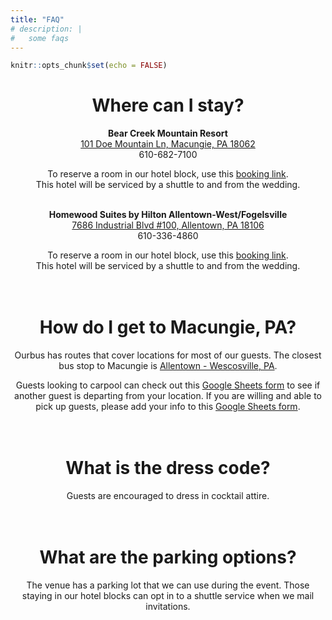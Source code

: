 ```yaml
---
title: "FAQ"
# description: |
#   some faqs
---
```


```r
knitr::opts_chunk$set(echo = FALSE)
```

<center>
# Where can I stay?
**Bear Creek Mountain Resort** <br>
<a href=https://www.google.com/maps/place/Bear+Creek+Mountain+Resort/@40.4763143,-75.6281528,17z/data=!3m2!4b1!5s0x89c42c1ff7a3df69:0xea7811ca8bd7dc80!4m9!3m8!1s0x89c42e9fe240f443:0x68581d7db1d98bd8!5m2!4m1!1i2!8m2!3d40.4763102!4d-75.6255779!16s%2Fg%2F1tj4cf75?entry=ttu&g_ep=EgoyMDI0MTAwMi4xIKXMDSoASAFQAw%3D%3D">101 Doe Mountain Ln, Macungie, PA 18062</a> <br>
610-682-7100

To reserve a room in our hotel block, use this <a href="http://bookings.ihotelier.com/bookings.jsp?groupID=4392032&hotelID=110114">booking link</a>. <br>
This hotel will be serviced by a shuttle to and from the wedding. 
<br> <br>

**Homewood Suites by Hilton Allentown-West/Fogelsville** <br>
<a href="https://www.google.com/maps/place/Homewood+Suites+by+Hilton+Allentown-West%2FFogelsville,+PA/@40.5651931,-75.61483,17z/data=!4m9!3m8!1s0x89c4318f01eb8587:0x67cbe0adf5d25ccc!5m2!4m1!1i2!8m2!3d40.5651891!4d-75.6122551!16s%2Fg%2F1tj97bxv?entry=ttu&g_ep=EgoyMDI0MDkwNC4wIKXMDSoASAFQAw%3D%3D">7686 Industrial Blvd #100, Allentown, PA 18106</a> <br>
610-336-4860

To reserve a room in our hotel block, use this <a href="https://www.hilton.com/en/book/reservation/deeplink/?ctyhocn=ABEHWHW&groupCode=CHW904&arrivaldate=2024-12-06&departuredate=2024-12-08&cid=OM,WW,HILTONLINK,EN,DirectLink&fromId=HILTONLINKDIRECT">booking link</a>. <br>
This hotel will be serviced by a shuttle to and from the wedding. 
<br> <br> <br>

# How do I get to Macungie, PA?
Ourbus has routes that cover locations for most of our guests. The closest bus stop to Macungie is <a href="https://www.ourbus.com/stopdetails/allentownbusterminal">Allentown - Wescosville, PA</a>.

Guests looking to carpool can check out this <a href="https://docs.google.com/spreadsheets/d/1kDDLfQV8I0KrQSEwbtzBt_eTv0xEuN6THV1I2STto2k/edit?usp=sharing">Google Sheets form</a> to see if another guest is departing from your location. If you are willing and able to pick up guests, please add your info to this <a href="https://docs.google.com/spreadsheets/d/1kDDLfQV8I0KrQSEwbtzBt_eTv0xEuN6THV1I2STto2k/edit?usp=sharing">Google Sheets form</a>.
<br> <br> <br>

# What is the dress code?
Guests are encouraged to dress in cocktail attire.
<br> <br> <br>

# What are the parking options?
The venue has a parking lot that we can use during the event. Those staying in our hotel blocks can opt in to a shuttle service when we mail invitations.
<br> <br> <br>

</center>
